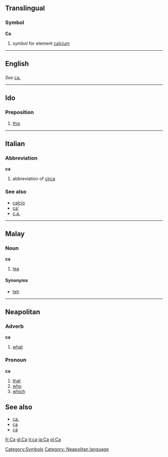 ==Translingual==
===Symbol===
'''Ca'''

# {{chemistry}} symbol for element [[calcium]]
[[Category:Symbols]]
----

==English==
==={{Abbreviation}}===
''See'' [[ca.]]
----
==Ido==
===Preposition===
# [[this]]
----
==Italian==
===Abbreviation===
'''ca'''

# abbreviation of [[circa]]

===See also===
*[[calcio]]
*[[ca']]
*[[c.a.]]
----
==Malay==
===Noun===
'''ca'''

#[[tea]]

====Synonyms====
*[[teh]]

----

==Neapolitan==
===Adverb===
'''ca'''
#[[what]]

===Pronoun===
'''ca'''
#[[that]]
#[[who]]
#[[which]]

==See also==
*[[ca.]]
*[[ça]]
*[[çà]]

[[Category: Neapolitan language]]

[[fr:Ca]]
[[gl:Ca]]
[[it:ca]]
[[ja:Ca]]
[[pl:Ca]]